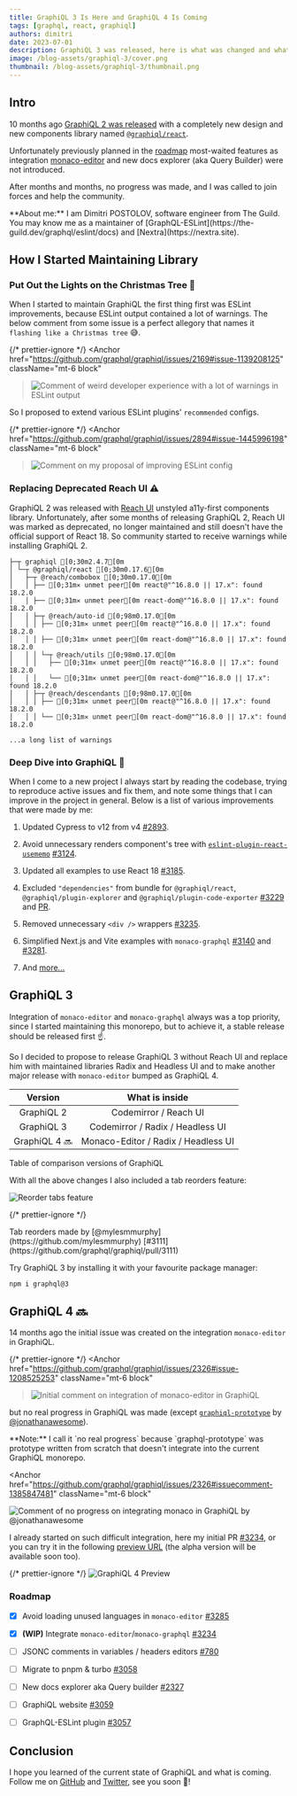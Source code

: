 ```yaml
---
title: GraphiQL 3 Is Here and GraphiQL 4 Is Coming
tags: [graphql, react, graphiql]
authors: dimitri
date: 2023-07-01
description: GraphiQL 3 was released, here is what was changed and what will be in GraphiQL 4.
image: /blog-assets/graphiql-3/cover.png
thumbnail: /blog-assets/graphiql-3/thumbnail.png
---
```



## Intro

10 months ago
[GraphiQL 2 was released](https://github.com/graphql/graphiql/releases/tag/graphiql%402.0.0) with a
completely new design and new components library named
[`@graphiql/react`](https://github.com/graphql/graphiql/tree/main/packages/graphiql-react).

Unfortunately previously planned in the [roadmap](https://github.com/graphql/graphiql/issues/2328)
most-waited features as integration [monaco-editor](https://github.com/microsoft/monaco-editor) and
new docs explorer (aka Query Builder) were not introduced.

After months and months, no progress was made, and I was called to join forces and help the
community.

<Callout type="info">
  **About me:** I am Dimitri POSTOLOV, software engineer from The Guild. You may know me as a
  maintainer of [GraphQL-ESLint](https://the-guild.dev/graphql/eslint/docs) and
  [Nextra](https://nextra.site).
</Callout>

## How I Started Maintaining Library

### Put Out the Lights on the Christmas Tree 🎄

When I started to maintain GraphiQL the first thing first was ESLint improvements, because ESLint
output contained a lot of warnings. The below comment from some issue is a perfect allegory that
names it `flashing like a Christmas tree` 😅.

{/* prettier-ignore */}
<Anchor
  href="https://github.com/graphql/graphiql/issues/2169#issue-1139208125" className="mt-6 block"
>![Comment of weird developer experience with a lot of warnings in ESLint
  output](./img_1.png)</Anchor>

So I proposed to extend various ESLint plugins' `recommended` configs.

{/* prettier-ignore */}
<Anchor
  href="https://github.com/graphql/graphiql/issues/2894#issue-1445996198" className="mt-6 block"
>![Comment on my proposal of improving ESLint config](./img.png)</Anchor>

### Replacing Deprecated Reach UI ⚠️

GraphiQL 2 was released with [Reach UI](https://reach.tech) unstyled a11y-first components library.
Unfortunately, after some months of releasing GraphiQL 2, Reach UI was marked as deprecated, no
longer maintained and still doesn't have the official support of React 18. So community started to
receive warnings while installing GraphiQL 2.

```ansi filename="Terminal" copy=false
├─┬ graphiql [0;30m2.4.7[0m
│ └─┬ @graphiql/react [0;30m0.17.6[0m
│   ├─┬ @reach/combobox [0;30m0.17.0[0m
│   │ ├── [0;31m✕ unmet peer[0m react@"^16.8.0 || 17.x": found 18.2.0
│   │ ├── [0;31m✕ unmet peer[0m react-dom@"^16.8.0 || 17.x": found 18.2.0
│   │ ├─┬ @reach/auto-id [0;98m0.17.0[0m
│   │ │ ├── [0;31m✕ unmet peer[0m react@"^16.8.0 || 17.x": found 18.2.0
│   │ │ ├── [0;31m✕ unmet peer[0m react-dom@"^16.8.0 || 17.x": found 18.2.0
│   │ │ └─┬ @reach/utils [0;98m0.17.0[0m
│   │ │   ├── [0;31m✕ unmet peer[0m react@"^16.8.0 || 17.x": found 18.2.0
│   │ │   └── [0;31m✕ unmet peer[0m react-dom@"^16.8.0 || 17.x": found 18.2.0
│   │ ├─┬ @reach/descendants [0;98m0.17.0[0m
│   │ │ ├── [0;31m✕ unmet peer[0m react@"^16.8.0 || 17.x": found 18.2.0
│   │ │ └── [0;31m✕ unmet peer[0m react-dom@"^16.8.0 || 17.x": found 18.2.0

...a long list of warnings
```

### Deep Dive into GraphiQL 🌊

When I come to a new project I always start by reading the codebase, trying to reproduce active
issues and fix them, and note some things that I can improve in the project in general. Below is a
list of various improvements that were made by me:

1. Updated Cypress to v12 from v4 [#2893](https://github.com/graphql/graphiql/pull/2893).

1. Avoid unnecessary renders component's tree with
   [`eslint-plugin-react-usememo`](https://github.com/arthurgeron/eslint-plugin-react-usememo)
   [#3124](https://github.com/graphql/graphiql/pull/3124).

1. Updated all examples to use React 18 [#3185](https://github.com/graphql/graphiql/pull/3185).

1. Excluded `"dependencies"` from bundle for `@graphiql/react`, `@graphiql/plugin-explorer` and
   `@graphiql/plugin-code-exporter` [#3229](https://github.com/graphql/graphiql/pull/3228) and
   [PR](https://github.com/graphql/graphiql/pull/3229).

1. Removed unnecessary `<div />` wrappers [#3235](https://github.com/graphql/graphiql/pull/3235).

1. Simplified Next.js and Vite examples with `monaco-graphql`
   [#3140](https://github.com/graphql/graphiql/pull/3140) and
   [#3281](https://github.com/graphql/graphiql/pull/3281).

1. And
   [more...](https://github.com/graphql/graphiql/pulls?q=is%3Apr+sort%3Aupdated-desc+author%3AB2o5T+is%3Aclosed)

## GraphiQL 3

Integration of `monaco-editor` and `monaco-graphql` always was a top priority, since I started
maintaining this monorepo, but to achieve it, a stable release should be released first ☝️.

So I decided to propose to release GraphiQL 3 without Reach UI and replace him with maintained
libraries Radix and Headless UI and to make another major release with `monaco-editor` bumped as
GraphiQL 4.

|    Version    |           What is inside            |
| :-----------: | :---------------------------------: |
|  GraphiQL 2   |        Codemirror / Reach UI        |
|  GraphiQL 3   |  Codemirror / Radix / Headless UI   |
| GraphiQL 4 🔜 | Monaco-Editor / Radix / Headless UI |

<p className="mt-3 text-center italic">Table of comparison versions of GraphiQL</p>

With all the above changes I also included a tab reorders feature:

![Reorder tabs feature](./reorder-tabs.gif)

{/* prettier-ignore */}
<p className="mt-3 text-center italic">Tab reorders made by
  [@mylesmmurphy](https://github.com/mylesmmurphy)
  [#3111](https://github.com/graphql/graphiql/pull/3111)</p>

Try GraphiQL 3 by installing it with your favourite package manager:

```sh npm2yarn
npm i graphql@3
```

## GraphiQL 4 🔜

14 months ago the initial issue was created on the integration `monaco-editor` in GraphiQL.

{/* prettier-ignore */}
<Anchor
  href="https://github.com/graphql/graphiql/issues/2326#issue-1208525253" className="mt-6 block"
>![Initial comment on integration of monaco-editor in GraphiQL](./img_4.png)</Anchor>

but no real progress in GraphiQL was made (except
[`graphiql-prototype`](https://github.com/jonathanawesome/graphiql-prototype) by
[@jonathanawesome](https://github.com/jonathanawesome)).

<Callout type="warning">
  **Note:** I call it `no real progress` because `graphql-prototype` was prototype written from
  scratch that doesn't integrate into the current GraphiQL monorepo.
</Callout>

<Anchor
  href="https://github.com/graphql/graphiql/issues/2326#issuecomment-1385847481"
  className="mt-6 block"
>
  ![Comment of no progress on integrating monaco in GraphiQL by @jonathanawesome](./img_2.png)
</Anchor>

I already started on such difficult integration, here my initial PR
[#3234](https://github.com/graphql/graphiql/pull/3234), or you can try it in the following
[preview URL](https://deploy-preview-3234--graphiql-test.netlify.app) (the alpha version will be
available soon too).

{/* prettier-ignore */}
<Anchor href="https://deploy-preview-3234--graphiql-test.netlify.app" className="mt-6 block">![GraphiQL
  4 Preview](./img_3.png)</Anchor>

### Roadmap

- [x] Avoid loading unused languages in `monaco-editor`
      [#3285](https://github.com/graphql/graphiql/pull/3285)

- [x] **(WIP)** Integrate `monaco-editor`/`monaco-graphql`
      [#3234](https://github.com/graphql/graphiql/pull/3234)

- [ ] JSONC comments in variables / headers editors
      [#780](https://github.com/graphql/graphiql/issues/780)

- [ ] Migrate to pnpm & turbo [#3058](https://github.com/graphql/graphiql/issues/3058)

- [ ] New docs explorer aka Query builder [#2327](https://github.com/graphql/graphiql/issues/2327)

- [ ] GraphiQL website [#3059](https://github.com/graphql/graphiql/issues/3059)

- [ ] GraphQL-ESLint plugin [#3057](https://github.com/graphql/graphiql/issues/3057)

## Conclusion

I hope you learned of the current state of GraphiQL and what is coming. Follow me on
[GitHub](https://github.com/B2o5T) and [Twitter](https://twitter.com/B2o5T), see you soon 👋!

<style jsx global>{`
  .nextra-content h3,
  .nextra-toc li a {
    font-family: 'Text Font', 'Custom Glyphs Font', sans-serif;
  }
  .nextra-content table {
    display: table;
    margin-left: auto;
    margin-right: auto;
  }
  .contains-task-list {
    margin-top: 1.5rem;
  }
`}</style>
